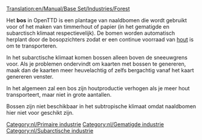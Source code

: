 [[Translation:en/Manual/Base Set/Industries/Forest]]

{{nl/Industrieën|image=en/Forest(industry).png
|name=Bos
|climates=[[nl/Manual/Klimaat#gematigd|Gematigd]], [[nl/Manual/Klimaat#subarctisch|Subarctisch]].
|accepts=Niets
|produces=[[nl/Manual/Base Set/Cargos/Hout|Hout]]
|notes=In subarctisch klimaat:<br/>[[File:en/Snowforest.png|224px|center]]
}}
Het '''bos''' in OpenTTD is een plantage van naaldbomen die wordt gebruikt voor of het maken van timmerhout of papier (in het gematigde en subarctisch klimaat respectievelijk). De bomen worden automatisch herplant door de bosopzichters zodat er een continue voorraad van [[nl/Manual/Base Set/Cargos/Hout|hout]] is om te transporteren.

In het subarctische klimaat komen bossen alleen boven de sneeuwgrens voor. Als je problemen ondervindt om kaarten met bossen te genereren, maak dan de kaarten meer heuvelachtig of zelfs bergachtig vanaf het kaart genereren venster.

In het algemeen zal een bos zijn houtproductie verhogen als je meer hout transporteert, maar niet in grote aantallen.

Bossen zijn niet beschikbaar in het subtropische klimaat omdat naaldbomen hier niet voor geschikt zijn.

{{nl/Navbox Industrieën}}
[[Category:nl/Primaire industrie]]
[[Category:nl/Gematigde industrie]]
[[Category:nl/Subarctische industrie]]